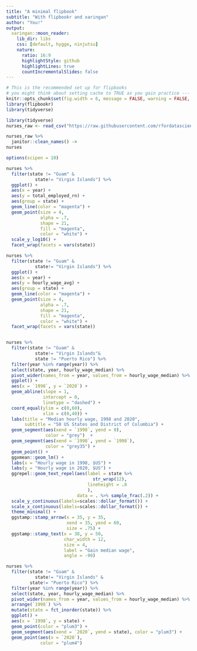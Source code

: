 ```yaml
---
title: "A minimal flipbook"
subtitle: "With flipbookr and xaringan"
author: "You!"
output:
  xaringan::moon_reader:
    lib_dir: libs
    css: [default, hygge, ninjutsu]
    nature:
      ratio: 16:9
      highlightStyle: github
      highlightLines: true
      countIncrementalSlides: false
---
```



```r
# This is the recommended set up for flipbooks
# you might think about setting cache to TRUE as you gain practice --- building flipbooks from scratch can be time consuming
knitr::opts_chunk$set(fig.width = 6, message = FALSE, warning = FALSE, comment = "", cache = F)
library(flipbookr)
library(tidyverse)
```

```r
library(tidyverse)
nurses_raw <- read_csv("https://raw.githubusercontent.com/rfordatascience/tidytuesday/master/data/2021/2021-10-05/nurses.csv")

nurses_raw %>% 
  janitor::clean_names() ->
nurses

options(scipen = 10)

nurses %>% 
  filter(state != "Guam" &
           state!= "Virgin Islands") %>% 
  ggplot() + 
  aes(x = year) + 
  aes(y = total_employed_rn) + 
  aes(group = state) + 
  geom_line(color = "magenta") +
  geom_point(size = 4,
             alpha = .7,
             shape = 21,
             fill = "magenta",
             color = "white") + 
  scale_y_log10() + 
  facet_wrap(facets = vars(state))

nurses %>% 
  filter(state != "Guam" &
           state!= "Virgin Islands") %>% 
  ggplot() + 
  aes(x = year) + 
  aes(y = hourly_wage_avg) + 
  aes(group = state) + 
  geom_line(color = "magenta") +
  geom_point(size = 4,
             alpha = .7,
             shape = 21,
             fill = "magenta",
             color = "white") + 
  facet_wrap(facets = vars(state))


nurses %>% 
  filter(state != "Guam" &
           state!= "Virgin Islands"&
           state != "Puerto Rico") %>% 
  filter(year %in% range(year)) %>% 
  select(state, year, hourly_wage_median) %>% 
  pivot_wider(names_from = year, values_from = hourly_wage_median) %>% 
  ggplot() + 
  aes(x = `1998`, y = `2020`) + 
  geom_abline(slope = 1, 
              intercept = 0,
              linetype = "dashed") + 
  coord_equal(ylim = c(0,60),
              xlim = c(0,40)) + 
  labs(title = "Median hourly wage, 1998 and 2020",
       subtitle = "50 US States and District of Columbia") + 
  geom_segment(aes(xend = `1998`, yend = 0),
               color = "grey")  + 
  geom_segment(aes(xend = `1998`, yend = `1998`),
               color = "grey35") + 
  geom_point() + 
  ggxmean::geom_lm() +
  labs(x = "Hourly wage in 1998, $US") +
  labs(y = "Hourly wage in 2020, $US") + 
  ggrepel::geom_text_repel(aes(label = state %>% 
                                 str_wrap(12),
                               lineheight = .8
                               ),
                           data = . %>% sample_frac(.2)) + 
  scale_y_continuous(labels=scales::dollar_format()) + 
  scale_x_continuous(labels=scales::dollar_format()) + 
  theme_minimal() + 
  ggstamp::stamp_arrow(x = 35, y = 35, 
                       xend = 35, yend = 60,
                       size = .75) + 
  ggstamp::stamp_text(x = 38, y = 50,
                      char_width = 12,
                      size = 4, 
                      label = "Gain median wage",
                      angle = -90) 

```


```r
nurses %>% 
  filter(state != "Guam" &
           state!= "Virgin Islands" &
         state!= "Puerto Rico") %>% 
  filter(year %in% range(year)) %>% 
  select(state, year, hourly_wage_median) %>% 
  pivot_wider(names_from = year, values_from = hourly_wage_median) %>% 
  arrange(`1998`) %>% 
  mutate(state = fct_inorder(state)) %>% 
  ggplot() + 
  aes(x = `1998`, y = state) + 
  geom_point(color = "plum3") + 
  geom_segment(aes(xend = `2020`, yend = state), color = "plum3") + 
  geom_point(aes(x = `2020`), 
             color = "plum4")


```


